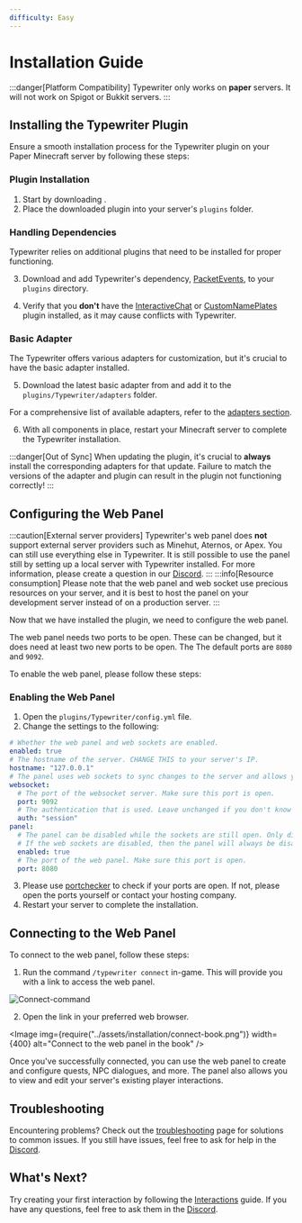 ```yaml
---
difficulty: Easy
---
```



# Installation Guide

:::danger[Platform Compatibility]
Typewriter only works on **paper** servers. It will not work on Spigot or Bukkit servers.
:::

## Installing the Typewriter Plugin

Ensure a smooth installation process for the Typewriter plugin on your Paper Minecraft server by following these steps:

### Plugin Installation

1. Start by downloading <DownloadVersion />.
2. Place the downloaded plugin into your server's `plugins` folder.

### Handling Dependencies

Typewriter relies on additional plugins that need to be installed for proper functioning.

3. Download and add Typewriter's dependency, [PacketEvents](https://modrinth.com/plugin/packetevents/versions?l=paper), to your `plugins` directory.

4. Verify that you **don't** have the [InteractiveChat](https://www.spigotmc.org/resources/interactivechat-show-items-inventory-in-chat-custom-chat-keywords-bungee-velocity-support.75870/) or [CustomNamePlates](https://polymart.org/resource/customnameplates.2543) plugin installed, as it may cause conflicts with Typewriter.

### Basic Adapter

The Typewriter offers various adapters for customization, but it's crucial to have the basic adapter installed.

5. Download the latest basic adapter from <DownloadVersion /> and add it to the `plugins/Typewriter/adapters` folder.

For a comprehensive list of available adapters, refer to the [adapters section](../../adapters).

6. With all components in place, restart your Minecraft server to complete the Typewriter installation.

:::danger[Out of Sync]
When updating the plugin, it's crucial to **always** install the corresponding adapters for that update. Failure to match the versions of the adapter and plugin can result in the plugin not functioning correctly!
:::

## Configuring the Web Panel

:::caution[External server providers]
Typewriter's web panel does **not** support external server providers such as Minehut, Aternos, or Apex. You can still use everything else in Typewriter. It is still possible to use the panel still by setting up a local server with Typewriter installed. For more information, please create a question in our [Discord](https://discord.gg/HtbKyuDDBw).
:::
:::info[Resource consumption]
Please note that the web panel and web socket use precious resources on your server, and it is best to host the panel on your development server instead of on a production server.
:::

Now that we have installed the plugin, we need to configure the web panel.

The web panel needs two ports to be open. These can be changed, but it does need at least two new ports to be open. The
The default ports are `8080` and `9092`.

To enable the web panel, please follow these steps:

### Enabling the Web Panel

1. Open the `plugins/Typewriter/config.yml` file.
2. Change the settings to the following:

```yaml title="plugins/Typewriter/config.yml"
# Whether the web panel and web sockets are enabled.
enabled: true
# The hostname of the server. CHANGE THIS to your server's IP.
hostname: "127.0.0.1"
# The panel uses web sockets to sync changes to the server and allows you to work with multiple people at the same time.
websocket:
  # The port of the websocket server. Make sure this port is open.
  port: 9092
  # The authentication that is used. Leave unchanged if you don't know what you are doing.
  auth: "session"
panel:
  # The panel can be disabled while the sockets are still open. Only disable this if you know what you are doing.
  # If the web sockets are disabled, then the panel will always be disabled.
  enabled: true
  # The port of the web panel. Make sure this port is open.
  port: 8080
```

3. Please use [portchecker](https://portchecker.co/) to check if your ports are open. If not, please open the ports yourself or contact your hosting company.
4. Restart your server to complete the installation.

## Connecting to the Web Panel

To connect to the web panel, follow these steps:

1. Run the command `/typewriter connect` in-game. This will provide you with a link to access the web panel.

![Connect-command](../assets/installation/connect-command.gif)

2. Open the link in your preferred web browser.

<Image img={require("../assets/installation/connect-book.png")} width={400} alt="Connect to the web panel in the book" />

Once you've successfully connected, you can use the web panel to create and configure quests, NPC dialogues, and more. The panel also allows you to view and edit your server's existing player interactions.

## Troubleshooting

Encountering problems? Check out the [troubleshooting](../06-troubleshooting/index.mdx) page for solutions to common issues.
If you still have issues, feel free to ask for help in the [Discord](https://discord.gg/HtbKyuDDBw).

## What's Next?

Try creating your first interaction by following the [Interactions](../03-creating-stories/01-interactions/index.mdx) guide. If you have any questions, feel free to ask them in the [Discord](https://discord.gg/HtbKyuDDBw).
